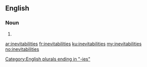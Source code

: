 ==English==

===Noun===
{{head|en|noun plural form}}

# {{plural of|inevitability|lang=en}}

[[Category:English plurals ending in "-ies"]]

[[ar:inevitabilities]]
[[fr:inevitabilities]]
[[ku:inevitabilities]]
[[my:inevitabilities]]
[[no:inevitabilities]]
